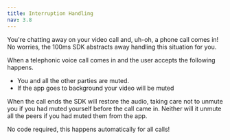 ---
title: Interruption Handling
nav: 3.8
---

You're chatting away on your video call and, uh-oh, a phone call comes in! No worries, the 100ms SDK abstracts away handling this situation for you.

When a telephonic voice call comes in and the user accepts the following happens.
- You and all the other parties are muted.
- If the app goes to background your video will be muted

When the call ends the SDK will restore the audio, taking care not to unmute you if you had muted yourself before the call came in. Neither will it unmute all the peers if you had muted them from the app.

No code required, this happens automatically for all calls!